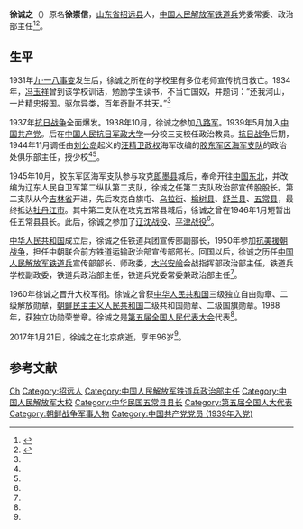 '''徐诚之'''（{{bd|1921年||2017年|1月21日|catIdx=Xu}}）原名'''徐崇信'''，[[山东省|山东省]][[招远县|招远县]]人，[[中国人民解放军铁道兵|中国人民解放军铁道兵]]党委常委、政治部主任<ref name=ifeng>{{Cite web |url =http://news.ifeng.com/a/20170205/50651067_0.shtml  |title =原铁道兵党委常委、政治部主任徐诚之逝世，享年96岁  |author =  |date = 2017-02-05 |publisher =凤凰网  |language =  |accessdate =  |quote =  }}</ref><ref name=gmw>{{Cite web |url = http://www.gmw.cn/02lrtd/content/2007-05/28/content_613855.htm |title =徐诚之：关于“战祸的记忆”  |author =  |date = 2007-05-28 |publisher =光明网  |language =  |accessdate =  |quote =  }}</ref>。

==生平==
1931年[[九·一八事变|九·一八事变]]发生后，徐诚之所在的学校里有多位老师宣传抗日救亡。1934年，[[冯玉祥|冯玉祥]]曾到该学校训话，勉励学生读书，不当亡国奴，并题词：“还我河山，一片精忠报国。驱尔异类，百年奇耻不共天。”<ref name=gmw/>

1937年[[抗日战争|抗日战争]]全面爆发。1938年10月，徐诚之参加[[八路军|八路军]]。1939年5月加入[[中国共产党|中国共产党]]。后在[[中国人民抗日军政大学|中国人民抗日军政大学]]一分校三支校任政治教员。[[抗日战争|抗日战争]]后期，1944年11月调任由[[刘公岛|刘公岛]]起义的[[汪精卫政权|汪精卫政权]]海军改编的[[胶东军区海军支队|胶东军区海军支队]]的政治处俱乐部主任，授少校<ref name=ifeng/><ref name=gmw/>。

1945年10月，胶东军区海军支队参与攻克[[即墨县|即墨县]]城后，奉命开往[[中国东北|中国东北]]，并改编为辽东人民自卫军第二纵队第二支队，徐诚之任第二支队政治部宣传股股长。第二支队从今[[吉林省|吉林省]]开进，先后攻克白旗屯、[[乌拉街|乌拉街]]、[[榆树县|榆树县]]、[[舒兰县|舒兰县]]、[[五常县|五常县]]，最终抵达[[牡丹江市|牡丹江市]]。其中第二支队在攻克五常县城后，徐诚之曾在1946年1月短暂出任五常县县长。此后，徐诚之参加了[[辽沈战役|辽沈战役]]、[[平津战役|平津战役]]<ref name=ifeng/>。

[[中华人民共和国|中华人民共和国]]成立后，徐诚之任铁道兵团宣传部副部长，1950年参加[[抗美援朝战争|抗美援朝战争]]，担任中朝联合前方铁道运输政治部宣传部部长。回国以后，徐诚之历任[[中国人民解放军铁道兵|中国人民解放军铁道兵]]宣传部部长、师政委，[[大兴安岭|大兴安岭]]会战指挥部政治部主任，铁道兵学校副政委，铁道兵政治部主任，铁道兵党委常委兼政治部主任<ref name=ifeng/>。

1960年徐诚之晋升大校军衔。徐诚之曾获[[中华人民共和国|中华人民共和国]]三级独立自由勋章、二级解放勋章，[[朝鲜民主主义人民共和国|朝鲜民主主义人民共和国]]二级共和国勋章、二级国旗勋章。1988年，获独立功勋荣誉章。徐诚之是[[第五届全国人民代表大会|第五届全国人民代表大会]]代表<ref name=ifeng/>。

2017年1月21日，徐诚之在北京病逝，享年96岁<ref name=ifeng/>。

==参考文献==
{{Reflist}}

{{DEFAULTSORT:Xu}}
[[Category:徐姓|Ch]]
[[Category:招远人|Category:招远人]]
[[Category:中国人民解放军铁道兵政治部主任|Category:中国人民解放军铁道兵政治部主任]]
[[Category:中国人民解放军大校|Category:中国人民解放军大校]]
[[Category:中华民国五常县县长|Category:中华民国五常县县长]]
[[Category:第五届全国人大代表|Category:第五届全国人大代表]]
[[Category:朝鲜战争军事人物|Category:朝鲜战争军事人物]]
[[Category:中国共产党党员_(1939年入党)|Category:中国共产党党员 (1939年入党)]]